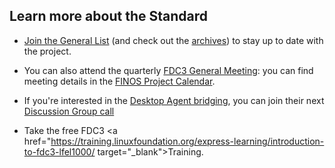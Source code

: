 ## Learn more about the Standard

- [Join the General List](mailto:fdc3+subscribe@finos.org) (and check out the [archives](https://groups.google.com/a/finos.org/forum/#!forum/fdc3)) to stay up to date with the project. 

- You can also attend the quarterly [FDC3 General Meeting](https://github.com/finos/FDC3/issues?q=label%3A%22General+Meeting%22): you can find meeting details in the [FINOS Project Calendar](https://calendar.google.com/calendar/u/0/embed?src=finos.org_fac8mo1rfc6ehscg0d80fi8jig@group.calendar.google.com).

- If you're interested in the [Desktop Agent bridging](https://fdc3.finos.org/docs/next/agent-bridging/spec), you can join their next [Discussion Group call](https://github.com/finos/FDC3/issues?q=label%3A%22Desktop+Agent+Bridging%22+label%3A%22meeting%22+)

- Take the free FDC3 <a href="https://training.linuxfoundation.org/express-learning/introduction-to-fdc3-lfel1000/ target="_blank">Training</a>.
